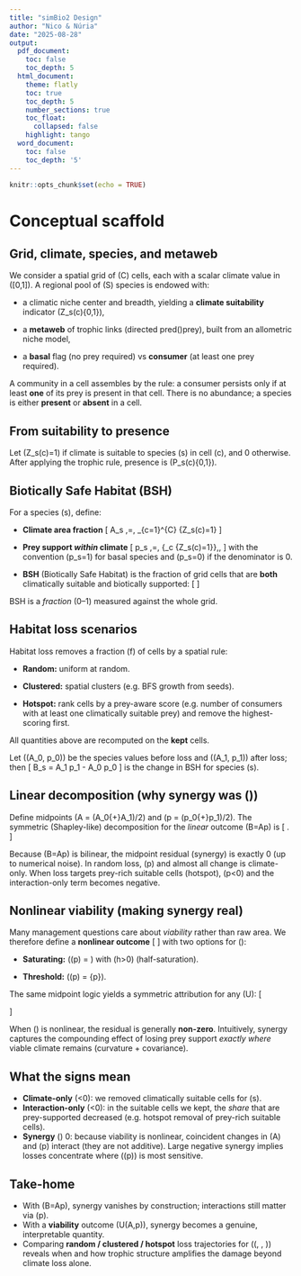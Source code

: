 ```yaml
---
title: "simBio2 Design"
author: "Nico & Núria"
date: "2025-08-28"
output:
  pdf_document:
    toc: false
    toc_depth: 5
  html_document:
    theme: flatly
    toc: true
    toc_depth: 5
    number_sections: true
    toc_float:
      collapsed: false
    highlight: tango
  word_document:
    toc: false
    toc_depth: '5'
---
```


```r
knitr::opts_chunk$set(echo = TRUE)
```

# Conceptual scaffold

## Grid, climate, species, and metaweb

We consider a spatial grid of \(C\) cells, each with a scalar climate value in \([0,1]\). A regional pool of \(S\) species is endowed with:

- a climatic niche center and breadth, yielding a **climate suitability** indicator \(Z_s(c)\in\{0,1\}\),

- a **metaweb** of trophic links (directed pred\(\to\)prey), built from an allometric niche model,

- a **basal** flag (no prey required) vs **consumer** (at least one prey required).

A community in a cell assembles by the rule: a consumer persists only if at least **one** of its prey is present in that cell. There is no abundance; a species is either **present** or **absent** in a cell.

## From suitability to presence

Let \(Z_s(c)=1\) if climate is suitable to species \(s\) in cell \(c\), and 0 otherwise. After applying the trophic rule, presence is \(P_s(c)\in\{0,1\}\).

## Biotically Safe Habitat (BSH)

For a species \(s\), define:

- **Climate area fraction**
\[
A_s \,=\, \frac{1}{C}\sum_{c=1}^{C} \mathbf{1}\{Z_s(c)=1\}
\]

- **Prey support *within* climate**
\[
p_s \,=\, \frac{\sum_c \mathbf{1}\{Z_s(c)=1 \wedge \text{(at least one prey of $s$ present in $c$)}\}}
{\sum_c \mathbf{1}\{Z_s(c)=1\}}\,,
\]
with the convention \(p_s=1\) for basal species and \(p_s=0\) if the denominator is 0.

- **BSH** (Biotically Safe Habitat) is the fraction of grid cells that are **both** climatically suitable and biotically supported:
\[
\boxed{\text{BSH}_s = A_s\,p_s.}
\]

BSH is a *fraction* (0–1) measured against the whole grid.

## Habitat loss scenarios

Habitat loss removes a fraction \(f\) of cells by a spatial rule:

- **Random:** uniform at random.

- **Clustered:** spatial clusters (e.g. BFS growth from seeds).

- **Hotspot:** rank cells by a prey-aware score (e.g. number of consumers with at least one climatically suitable prey) and remove the highest-scoring first.

All quantities above are recomputed on the **kept** cells.

Let \((A_0, p_0)\) be the species values before loss and \((A_1, p_1)\) after loss; then
\[
\Delta B_s = A_1 p_1 - A_0 p_0
\]
is the change in BSH for species \(s\).

## Linear decomposition (why synergy was \(\approx 0\))

Define midpoints \(\bar A = (A_0{+}A_1)/2\) and \(\bar p = (p_0{+}p_1)/2\). The symmetric (Shapley-like) decomposition for the *linear* outcome \(B=Ap\) is
\[
\boxed{\Delta B_s
= \underbrace{\bar p\,\Delta A}_{\text{climate-only}}
+ \underbrace{\bar A\,\Delta p}_{\text{interaction-only}}
+ \underbrace{\text{synergy}}_{0\ \text{for }B=Ap}}.
\]

Because \(B=Ap\) is bilinear, the midpoint residual (synergy) is exactly 0 (up to numerical noise). In random loss, \(\Delta p\approx 0\) and almost all change is climate-only. When loss targets prey-rich suitable cells (hotspot), \(\Delta p<0\) and the interaction-only term becomes negative.

## Nonlinear viability (making synergy real)

Many management questions care about *viability* rather than raw area. We therefore define a **nonlinear outcome**
\[
\boxed{U(A,p) \;=\; A\,\phi(p)}
\]
with two options for \(\phi\):

- **Saturating:** \(\phi(p) = \frac{p}{p+h}\) with \(h>0\) (half-saturation).

- **Threshold:** \(\phi(p) = \mathbf{1}\{p\geq \rho\}\).

The same midpoint logic yields a symmetric attribution for any \(U\):
\[
\begin{aligned}
\Delta U_s &= U(A_1,p_1) - U(A_0,p_0),\\\\
\text{climate-only} &= U(A_1,\bar p) - U(A_0,\bar p),\\\\
\text{interaction-only} &= U(\bar A,p_1) - U(\bar A,p_0),\\\\
\text{synergy} &= \Delta U_s - (\text{climate-only}) - (\text{interaction-only}).
\end{aligned}
\]

When \(\phi\) is nonlinear, the residual is generally **non-zero**. Intuitively, synergy captures the compounding effect of losing prey support *exactly where* viable climate remains (curvature + covariance).

## What the signs mean

- **Climate-only** (<0): we removed climatically suitable cells for \(s\).
- **Interaction-only** (<0): in the suitable cells we kept, the *share* that are prey-supported decreased (e.g. hotspot removal of prey-rich suitable cells).
- **Synergy** \(\neq\) 0: because viability is nonlinear, coincident changes in \(A\) and \(p\) interact (they are not additive). Large negative synergy implies losses concentrate where \(\phi(p)\) is most sensitive.

## Take-home

- With \(B=Ap\), synergy vanishes by construction; interactions still matter via \(\Delta p\).
- With a **viability** outcome \(U(A,p)\), synergy becomes a genuine, interpretable quantity.
- Comparing **random / clustered / hotspot** loss trajectories for \((\text{climate}, \text{interaction}, \text{synergy})\) reveals when and how trophic structure amplifies the damage beyond climate loss alone.



